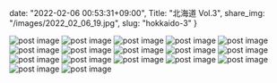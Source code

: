 date: "2022-02-06 00:53:31+09:00",
Title: "北海道 Vol.3",
share_img: "/images/2022_02_06_19.jpg",
slug: "hokkaido-3"
}

<img src="/images/2022_02_06_17.jpg" alt="post image" />
<img src="/images/2022_02_06_18.jpg" alt="post image" />
<img src="/images/2022_02_06_19.jpg" alt="post image" />
<img src="/images/2022_02_06_20.jpg" alt="post image" />
<img src="/images/2022_02_06_21.jpg" alt="post image" />
<img src="/images/2022_02_06_22.jpg" alt="post image" />
<img src="/images/2022_02_06_23.jpg" alt="post image" />
<img src="/images/2022_02_06_24.jpg" alt="post image" />
<img src="/images/2022_02_06_25.jpg" alt="post image" />
<img src="/images/2022_02_06_26.jpg" alt="post image" />
<img src="/images/2022_02_06_27.jpg" alt="post image" />
<img src="/images/2022_02_06_28.jpg" alt="post image" />
<img src="/images/2022_02_06_29.jpg" alt="post image" />
<img src="/images/2022_02_06_30.jpg" alt="post image" />
<img src="/images/2022_02_06_31.jpg" alt="post image" />
<img src="/images/2022_02_06_32.jpg" alt="post image" />
<img src="/images/2022_02_06_33.jpg" alt="post image" />